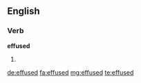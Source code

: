 ==English==

===Verb===
'''effused'''

# {{en-past of|effuse}}

[[de:effused]]
[[fa:effused]]
[[mg:effused]]
[[te:effused]]